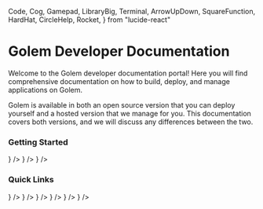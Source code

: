   Code,
  Cog,
  Gamepad,
  LibraryBig,
  Terminal,
  ArrowUpDown,
  SquareFunction,
  HardHat,
  CircleHelp,
  Rocket,
} from "lucide-react"

# Golem Developer Documentation

Welcome to the Golem developer documentation portal! Here you will find comprehensive documentation on how to build, deploy, and manage applications on Golem.

<Callout type="info">
  <div>
    Golem is available in both an open source version that you can deploy yourself and a hosted
    version that we manage for you. This documentation covers both versions, and we will discuss any
    differences between the two.
  </div>
</Callout>

### Getting Started

<Cards num={3}>
  <Card title="Why Golem?" href="/docs/why-golem" icon={<GolemIcon />} />
  <Card title="Fundamentals" href="/docs/fundamentals" icon={<HardHat />} />
  <Card title="Quickstart" href="/docs/quickstart" icon={<Rocket />} />
</Cards>

### Quick Links

<Cards num={2}>
  <Card title="Develop" href="/docs/develop-overview" icon={<Code />} />
  <Card title="Deploy" href="/docs/deploy" icon={<ArrowUpDown />} />
  <Card title="Invoke" href="/docs/invoke/http" icon={<SquareFunction />} />
  <Card title="Operate" href="/docs/operate/persistence" icon={<Cog />} />
  <Card title="CLI" href="/docs/cli" icon={<Terminal />} />
  <Card title="REST API" href="/docs/rest-api" icon={<LibraryBig />} />
</Cards>
